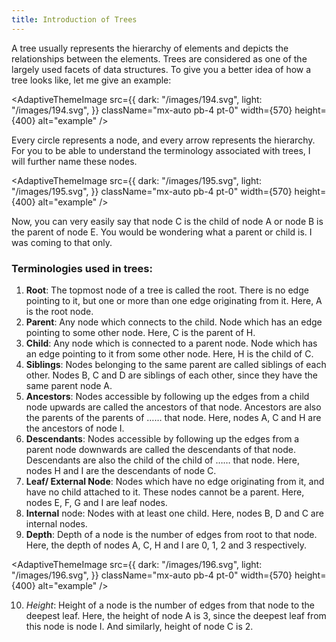 ```yaml
---
title: Introduction of Trees
---
```


A tree usually represents the hierarchy of elements and depicts the relationships between the elements. Trees are considered as one of the largely used facets of data structures. To give you a better idea of how a tree looks like, let me give an example:

<AdaptiveThemeImage
  src={{
    dark: "/images/194.svg",
    light: "/images/194.svg",
  }}
  className="mx-auto pb-4 pt-0"
  width={570}
  height={400}
  alt="example"
/>

Every circle represents a node, and every arrow represents the hierarchy. For you to be able to understand the terminology associated with trees, I will further name these nodes.

<AdaptiveThemeImage
  src={{
    dark: "/images/195.svg",
    light: "/images/195.svg",
  }}
  className="mx-auto pb-4 pt-0"
  width={570}
  height={400}
  alt="example"
/>

Now, you can very easily say that node C is the child of node A or node B is the parent of node E. You would be wondering what a parent or child is. I was coming to that only.

### Terminologies used in trees:

1. **Root**: The topmost node of a tree is called the root. There is no edge pointing to it, but one or more than one edge originating from it. Here, A is the root node.
2. **Parent**: Any node which connects to the child. Node which has an edge pointing to some other node. Here, C is the parent of H.
3. **Child**: Any node which is connected to a parent node. Node which has an edge pointing to it from some other node. Here, H is the child of C.
4. **Siblings**: Nodes belonging to the same parent are called siblings of each other. Nodes B, C and D are siblings of each other, since they have the same parent node A.
5. **Ancestors**: Nodes accessible by following up the edges from a child node upwards are called the ancestors of that node. Ancestors are also the parents of the parents of …… that node. Here, nodes A, C and H are the ancestors of node I.
6. **Descendants**: Nodes accessible by following up the edges from a parent node downwards are called the descendants of that node. Descendants are also the child of the child of …… that node. Here, nodes H and I are the descendants of node C.
7. **Leaf/ External Node**: Nodes which have no edge originating from it, and have no child attached to it. These nodes cannot be a parent. Here, nodes E, F, G and I are leaf nodes.
8. **Internal** node: Nodes with at least one child. Here, nodes B, D and C are internal nodes.
9. **Depth**: Depth of a node is the number of edges from root to that node. Here, the depth of nodes A, C, H and I are 0, 1, 2 and 3 respectively.

<AdaptiveThemeImage
  src={{
    dark: "/images/196.svg",
    light: "/images/196.svg",
  }}
  className="mx-auto pb-4 pt-0"
  width={570}
  height={400}
  alt="example"
/>

10. *Height*: Height of a node is the number of edges from that node to the deepest leaf. Here, the height of node A is 3, since the deepest leaf from this node is node I. And similarly, height of node C is 2.
